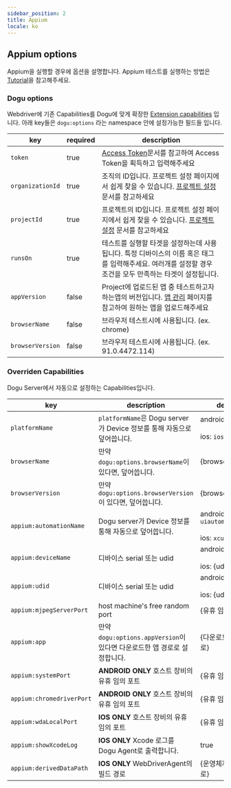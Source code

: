 ```yaml
---
sidebar_position: 2
title: Appium
locale: ko
---
```


## Appium options

Appium을 실행할 경우에 옵션을 설명합니다. Appium 테스트를 실행하는 방법은 [Tutorial](/get-started/tutorials/appium)을 참고해주세요.

### Dogu options

Webdriver에 기존 Capabilities를 Dogu에 맞게 확장한 [Extension capabilities](https://www.w3.org/TR/webdriver/#dfn-extension-capability) 입니다. 아래 key들은 `dogu:options` 라는 namespace 안에 설정가능한 필드들 입니다.

| key              | required | description                                                                                                                                               |
| ---------------- | -------- | --------------------------------------------------------------------------------------------------------------------------------------------------------- |
| `token`          | true     | [Access Token](/api/access-token)문서를 참고하여 Access Token을 획득하고 입력해주세요                                                                     |
| `organizationId` | true     | 조직의 ID입니다. 프로젝트 설정 페이지에서 쉽게 찾을 수 있습니다. [프로젝트 설정](/management/project/settings) 문서를 참고하세요                          |
| `projectId`      | true     | 프로젝트의 ID입니다. 프로젝트 설정 페이지에서 쉽게 찾을 수 있습니다. [프로젝트 설정](/management/project/settings) 문서를 참고하세요                      |
| `runsOn`         | true     | 테스트를 실행할 타겟을 설정하는데 사용됩니다. 특정 디바이스의 이름 혹은 태그를 입력해주세요. 여러개를 설정할 경우 조건을 모두 만족하는 타겟이 설정됩니다. |
| `appVersion`     | false    | Project에 업로드된 앱 중 테스트하고자 하는앱의 버전입니다. [앱 관리](/management/project/app) 페이지를 참고하여 원하는 앱을 업로드해주세요                |
| `browserName`    | false    | 브라우저 테스트시에 사용됩니다. (ex. chrome)                                                                                                              |
| `browserVersion` | false    | 브라우저 테스트시에 사용됩니다. (ex. 91.0.4472.114)                                                                                                       |

### Overriden Capabilities

Dogu Server에서 자동으로 설정하는 Capabilities입니다.

| key                       | description                                                              | default                                          |
| ------------------------- | ------------------------------------------------------------------------ | ------------------------------------------------ |
| `platformName`            | `platformName`은 Dogu server가 Device 정보를 통해 자동으로 덮어씁니다.   | android: `android`<br></br> ios: `ios`           |
| `browserName`             | 만약 `dogu:options.browserName`이 있다면, 덮어씁니다.                    | {browserName}                                    |
| `browserVersion`          | 만약 `dogu:options.browserVersion`이 있다면, 덮어씁니다.                 | {browserVersion}                                 |
| `appium:automationName`   | Dogu server가 Device 정보를 통해 자동으로 덮어씁니다.                    | android: `uiautomator2`<br></br> ios: `xcuitest` |
| `appium:deviceName`       | 디바이스 serial 또는 udid                                                | android: {serial}<br></br> ios: {udid}           |
| `appium:udid`             | 디바이스 serial 또는 udid                                                | android: {serial}<br></br> ios: {udid}           |
| `appium:mjpegServerPort`  | host machine's free random port                                          | {유휴 임의 포트}                                 |
| `appium:app`              | 만약 `dogu:options.appVersion`이 있다면 다운로드한 앱 경로로 설정합니다. | {다운로드한 앱 경로}                             |
| `appium:systemPort`       | **ANDROID ONLY** 호스트 장비의 유휴 임의 포트                            | {유휴 임의 포트}                                 |
| `appium:chromedriverPort` | **ANDROID ONLY** 호스트 장비의 유휴 임의 포트                            | {유휴 임의 포트}                                 |
| `appium:wdaLocalPort`     | **IOS ONLY** 호스트 장비의 유휴 임의 포트                                | {유휴 임의 포트}                                 |
| `appium:showXcodeLog`     | **IOS ONLY** Xcode 로그를 Dogu Agent로 출력합니다.                       | true                                             |
| `appium:derivedDataPath`  | **IOS ONLY** WebDriverAgent의 빌드 경로                                  | {운영체제 임시 경로}                             |
